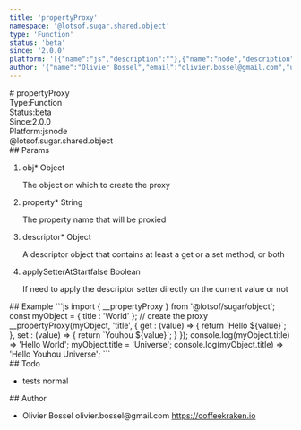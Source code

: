 ```yaml
---
title: 'propertyProxy'
namespace: '@lotsof.sugar.shared.object'
type: 'Function'
status: 'beta'
since: '2.0.0'
platform: '[{"name":"js","description":""},{"name":"node","description":""}]'
author: '{"name":"Olivier Bossel","email":"olivier.bossel@gmail.com","url":"https://coffeekraken.io"}'
---
```

<div class="docmap-mdx">
# propertyProxy
<div class="_metas">
<div class="_type"><span class="_type-label">Type:</span><span class="_type-value">Function</span></div>
<div class="_status"><span class="_status-label">Status:</span><span class="_status-value -beta">beta</span></div>
<div class="_since"><span class="_since-label">Since:</span><span class="_since-value">2.0.0</span></div>
<div class="_platform"><span class="_platform-label">Platform:</span><span class="_platform-value -js">js</span><span class="_platform-value -node">node</span></div>
</div>
<div class="_namespace">@lotsof.sugar.shared.object</div>
<div class="_params">
## Params
<ol class="_list">
<li class="_item">
<span class="_name">obj<span class="_required">*</span></span><span class="_default"></span> <span class="_type">Object</span>
<p class="_description">The object on which to create the proxy</p>
</li>
<li class="_item">
<span class="_name">property<span class="_required">*</span></span><span class="_default"></span> <span class="_type">String</span>
<p class="_description">The property name that will be proxied</p>
</li>
<li class="_item">
<span class="_name">descriptor<span class="_required">*</span></span><span class="_default"></span> <span class="_type">Object</span>
<p class="_description">A descriptor object that contains at least a get or a set method&comma; or both</p>
</li>
<li class="_item">
<span class="_name">applySetterAtStart</span><span class="_default">false</span> <span class="_type">Boolean</span>
<p class="_description">If need to apply the descriptor setter directly on the current value or not</p>
</li>
</ol>
</div>
<div class="_examples">
## Example
```js
import { __propertyProxy } from '@lotsof/sugar/object';
const myObject = {
		title : 'World'
};
// create the proxy
__propertyProxy(myObject, 'title', {
		get : (value) => {
			return `Hello ${value}`;
		},
		set : (value) => {
			return `Youhou ${value}`;
		}
});
console.log(myObject.title) => 'Hello World';
myObject.title = 'Universe';
console.log(myObject.title) => 'Hello Youhou Universe';
```
</div>
<div class="_todo">
## Todo
<ul class="_list">
<li class="_item">
<span class="_description">tests</span>
<span class="_priority -normal">normal</span>
</li>
</ul>
</div>
<div class="_author">
## Author
<ul class="_list">
<li class="_item">
<span class="_name">Olivier Bossel</span>
<span class="_email">olivier.bossel@gmail.com</span>
<a href="https://coffeekraken.io" target="_blank" class="_url">https://coffeekraken.io</a>
</li>
</ul>
</div>
</div>
